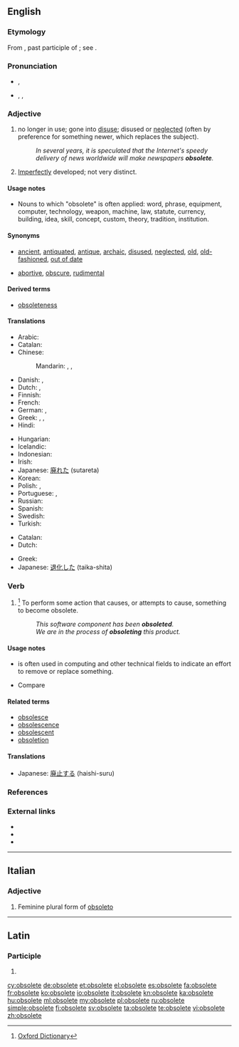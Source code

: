 ==English==

===Etymology===
From {{etyl|la}} {{term|obsoletus||worn out, gone out of use}}, past participle of {{term|obsolescere||to wear out, fall into disuse, grow old, decay}}; see {{term|obsolesce}}.

===Pronunciation===
* {{a|UK}} {{IPA|/ˈɒbsəliːt/}}, {{X-SAMPA|/'Qbs@li:t/}}
* {{a|US}} {{enPR|äbʹsəlēt}}, {{IPA|/ˈɑbsəliːt/}}, {{X-SAMPA|/'Abs@li:t/}}

===Adjective===
{{en-adj}}

# {{context|of words, equipment, etc.}} no longer in use; gone into [[disuse]]; disused or [[neglect]]ed (often by preference for something newer, which replaces the subject).
#: ''In several years, it is speculated that the Internet's speedy delivery of news worldwide will make newspapers '''obsolete'''.''
# {{biology}} [[imperfect|Imperfectly]] developed; not very distinct.

====Usage notes====
* Nouns to which "obsolete" is often applied: word, phrase, equipment, computer, technology, weapon, machine, law, statute, currency, building, idea,  skill, concept, custom, theory, tradition, institution.

====Synonyms====
* {{sense|no longer in use}} [[ancient]], [[antiquated]], [[antique]], [[archaic]], [[disused]], [[neglected]], [[old]], [[old-fashioned]], [[out of date]]
* {{sense|in biology: imperfectly developed}} [[abortive]], [[obscure]], [[rudimental]]

====Derived terms====
* [[obsoleteness]]

====Translations====
{{trans-top|no longer in use}}
* Arabic: {{t|ar|عفا عليها الزمن}}
* Catalan: {{t|ca|obsolet}}
* Chinese:
*: Mandarin: {{t|zh|淘汰|tr=táotài|sc=Hani}}, {{t|zh|过时|tr=guòshí|sc=Hani}}, {{t|zh|废弃|tr=fèiqì|sc=Hani}}
* Danish: {{t|da|gået af brug}}, {{t|da|forældet}}
* Dutch: {{t+|nl|verouderd}}, {{t+|nl|achterhaald}}
* Finnish: {{t-|fi|vanhentunut}}
* French: {{t+|fr|obsolète}}
* German: {{t+|de|veraltet}}, {{t+|de|obsolet}}
* Greek: {{t+|el|απαρχαιωμένος|m|tr=aparchaioménos}}, {{t|el|ξεπερασμένος|m|tr=xeperasménos}}, {{t|el|παρωχημένος|m|tr=parochiménos|sc=Grek}}
* Hindi: {{t|hi|अप्रचलित|tr=apracalita|xs=Hindi}}
{{trans-mid}}
* Hungarian: {{t+|hu|elavult}}
* Icelandic: {{t-|is|úreltur|m}}
* Indonesian: {{t-|id|usang|xs=Indonesian}}
* Irish: {{t|ga|seanchaite}}
* Japanese: [[廃れた]] (sutareta)
* Korean: {{t|ko|폐어|tr=pe-eo|sc=Hang}}
* Polish: {{t+|pl|przestarzały}},  {{t|pl|zdezaktualizowany}}
* Portuguese: {{t+|pt|obsoleto|m}}, {{t-|pt|obsoleta|f}}
* Russian: {{t|ru|устаревший|tr=ustarévšij}}
* Spanish: {{t+|es|obsoleto}}
* Swedish: {{t|sv|förlegad}}
* Turkish: {{t+|tr|eskimiş}}
{{trans-bottom}}

{{trans-top|in biology: imperfectly developed}}
* Catalan: {{t|ca|rudimentari}}
* Dutch: {{t|nl|rudimentair}}
{{trans-mid}}
* Greek: {{t|el|υποτυπώδης|m|f|tr=ypotypódis|sc=Grek}}
* Japanese: [[退化した]] (taika-shita)
{{trans-bottom}}

===Verb===
{{en-verb|obsolet|ing}}

# {{US}}<ref>[http://oxforddictionaries.com/definition/obsolete Oxford Dictionary]</ref> To perform some action that causes, or attempts to cause, something to become obsolete.
#: ''This software component has been '''obsoleted'''.''
#: ''We are in the process of '''obsoleting''' this product.''

====Usage notes====
* {{term|obsolete|To obsolete}} is often used in computing and other technical fields to indicate an effort to remove or replace something.
* Compare {{term|deprecated||no longer considered correct usage}}

====Related terms====
* [[obsolesce]]
* [[obsolescence]]
* [[obsolescent]]
* [[obsoletion]]

====Translations====
{{trans-top|to perform some action that causes something to become obsolete}}
* Japanese: [[廃止する]] (haishi-suru)
{{trans-mid}}
{{trans-bottom}}

===References===
<references/>

===External links===
* {{R:Webster 1913}}
* {{R:Century 1911}}
* {{R:OneLook}}

----

==Italian==

===Adjective===
{{head|it|adjective form|g={{f|p}}|feminine plural form of|obsoleto}}

# Feminine plural form of [[obsoleto]]

----

==Latin==

===Participle===
{{la-part-form|obsolēte}}

# {{inflection of|obsoletus|obsolētus|voc|m|s|lang=la}}

[[cy:obsolete]]
[[de:obsolete]]
[[et:obsolete]]
[[el:obsolete]]
[[es:obsolete]]
[[fa:obsolete]]
[[fr:obsolete]]
[[ko:obsolete]]
[[io:obsolete]]
[[it:obsolete]]
[[kn:obsolete]]
[[ka:obsolete]]
[[hu:obsolete]]
[[ml:obsolete]]
[[my:obsolete]]
[[pl:obsolete]]
[[ru:obsolete]]
[[simple:obsolete]]
[[fi:obsolete]]
[[sv:obsolete]]
[[ta:obsolete]]
[[te:obsolete]]
[[vi:obsolete]]
[[zh:obsolete]]